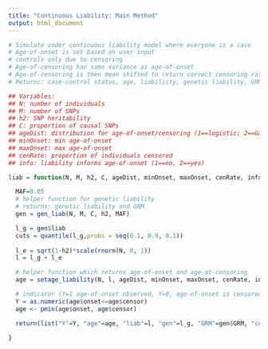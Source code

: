 ```yaml
---
title: "Continuous Liability: Main Method"
output: html_document
---
```


```r

# Simulate under continuous liability model where everyone is a case
# Age-of-onset is set based on user input
# controls only due to censoring
# Age-of-censoring has same variance as age-of-onset
# Age-of-censoring is then mean shifted to return correct censoring rate
# Returns: case-control status, age, liabiliity, genetic liability, GRM,  genetic liability deciles

## Variables:
## N: number of individuals
## M: number of SNPs
## h2: SNP heritability
## C: proportion of causal SNPs
## ageDist: distribution for age-of-onset/censoring (1==logistic; 2==Gaussian)
## minOnset: min age-of-onset
## maxOnset: max age-of-onset
## cenRate: proportion of individuals censored
## info: liability informs age-of-onset (1==no, 2==yes)

liab = function(N, M, h2, C, ageDist, minOnset, maxOnset, cenRate, info){

  MAF=0.05
  # helper function for genetic liability
  # returns: genetic liability and GRM
  gen = gen_liab(N, M, C, h2, MAF)

  l_g = gen$liab
  cuts = quantile(l_g,probs = seq(0.1, 0.9, 0.1))
  
  l_e = sqrt(1-h2)*scale(rnorm(N, 0, 1))
  l = l_g + l_e

  # helper function which returns age-of-onset and age-at-censoring
  age = setage_liability(N, l, ageDist, minOnset, maxOnset, cenRate, info)

  # indicator (Y=1 age-of-onset observed, Y=0, age-of-onset is censored)
  Y = as.numeric(age$onset<=age$censor)
  age <- pmin(age$onset, age$censor)

  return(list("Y"=Y, "age"=age, "liab"=l, "gen"=l_g, "GRM"=gen$GRM, "cuts" = cuts))
  
}
```
